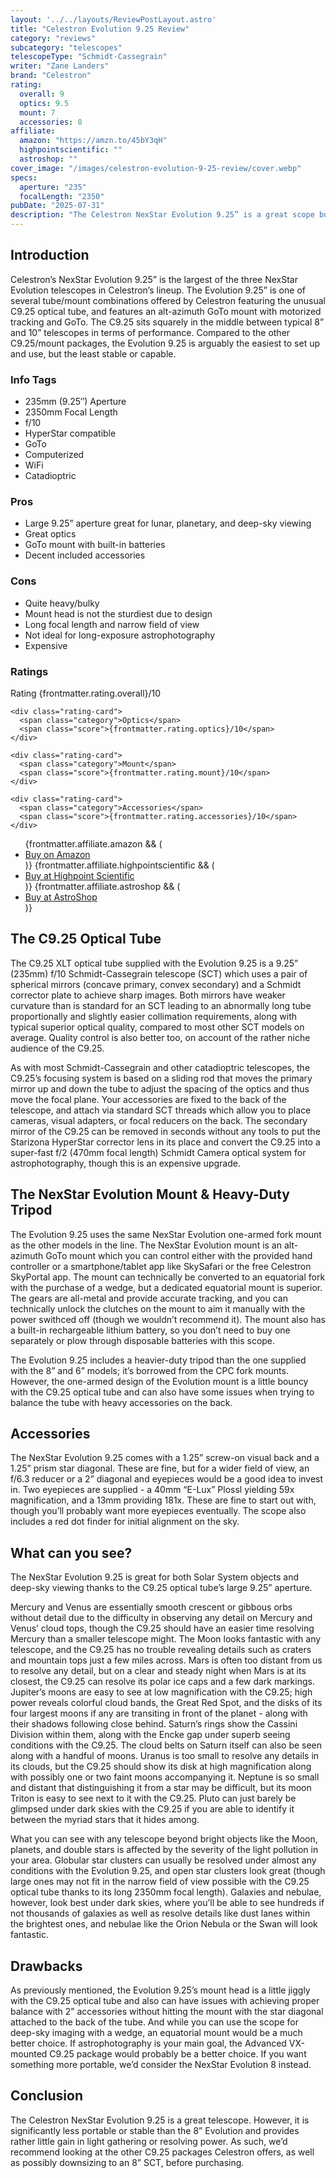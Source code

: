 ```yaml
---
layout: '../../layouts/ReviewPostLayout.astro'
title: "Celestron Evolution 9.25 Review"
category: "reviews"
subcategory: "telescopes"
telescopeType: "Schmidt-Cassegrain"
writer: "Zane Landers"
brand: "Celestron"
rating:
  overall: 9
  optics: 9.5
  mount: 7
  accessories: 8
affiliate:
  amazon: "https://amzn.to/45bY3qH"
  highpointscientific: ""
  astroshop: ""
cover_image: "/images/celestron-evolution-9-25-review/cover.webp"
specs:
  aperture: "235"
  focalLength: "2350"
pubDate: "2025-07-31"
description: "The Celestron NexStar Evolution 9.25” is a great scope bundled with a great mount and tripod - though it’s less portable than it may appear at first."
---
```


<h2>Introduction</h2>

<p>Celestron’s NexStar Evolution 9.25” is the largest of the three NexStar Evolution telescopes in Celestron’s lineup. The Evolution 9.25” is one of several tube/mount combinations offered by Celestron featuring the unusual C9.25 optical tube, and features an alt-azimuth GoTo mount with motorized tracking and GoTo. The C9.25 sits squarely in the middle between typical 8” and 10” telescopes in terms of performance. Compared to the other C9.25/mount packages, the Evolution 9.25 is arguably the easiest to set up and use, but the least stable or capable.</p>
<section class="info-tags">
  <h3>Info Tags</h3>
  <ul>
    <li>235mm (9.25″) Aperture</li>
    <li>2350mm Focal Length</li>
    <li>f/10</li>
    <li>HyperStar compatible</li>
    <li>GoTo</li>
    <li>Computerized</li>
    <li>WiFi</li>
    <li>Catadioptric</li>
  </ul>
</section>

<section class="pros-cons">
  <div class="pros-block">
    <h3>Pros</h3>
    <ul>
        <li>Large 9.25” aperture great for lunar, planetary, and deep-sky viewing</li>
        <li>Great optics</li>
        <li>GoTo mount with built-in batteries</li>
        <li>Decent included accessories</li>
    </ul>
  </div>
  <div class="cons-block">
    <h3>Cons</h3>
    <ul>
        <li>Quite heavy/bulky</li>
        <li>Mount head is not the sturdiest due to design</li>
        <li>Long focal length and narrow field of view</li>
        <li>Not ideal for long-exposure astrophotography</li>
        <li>Expensive</li>
    </ul>
  </div>
</section>

<section class="ratings">
  <h3>Ratings</h3>
  <div class="ratings-grid">
    <div class="rating-card">
      <span class="category">Rating</span>
      <span class="score">{frontmatter.rating.overall}/10</span>
    </div>

    <div class="rating-card">
      <span class="category">Optics</span>
      <span class="score">{frontmatter.rating.optics}/10</span>
    </div>

    <div class="rating-card">
      <span class="category">Mount</span>
      <span class="score">{frontmatter.rating.mount}/10</span>
    </div>

    <div class="rating-card">
      <span class="category">Accessories</span>
      <span class="score">{frontmatter.rating.accessories}/10</span>
    </div>
  </div>
</section>
<section class="affiliates">
  <ul>
    {frontmatter.affiliate.amazon && (
      <li><a class="affiliate-link" href={frontmatter.affiliate.amazon}>Buy on Amazon</a></li>
    )}
    {frontmatter.affiliate.highpointscientific && (
      <li><a class="affiliate-link" href={frontmatter.affiliate.highpointscientific}>Buy at Highpoint Scientific</a></li>
    )}
    {frontmatter.affiliate.astroshop && (
      <li><a class="affiliate-link" href={frontmatter.affiliate.astroshop}>Buy at AstroShop</a></li>
    )}
  </ul>
</section>
<h2>The C9.25 Optical Tube</h2>
<p>The C9.25 XLT optical tube supplied with the Evolution 9.25 is a 9.25” (235mm) f/10 Schmidt-Cassegrain telescope (SCT) which uses a pair of spherical mirrors (concave primary, convex secondary) and a Schmidt corrector plate to achieve sharp images. Both mirrors have weaker curvature than is standard for an SCT leading to an abnormally long tube proportionally and slightly easier collimation requirements, along with typical superior optical quality, compared to most other SCT models on average. Quality control is also better too, on account of the rather niche audience of the C9.25.</p>
<p>As with most Schmidt-Cassegrain and other catadioptric telescopes, the C9.25’s focusing system is based on a sliding rod that moves the primary mirror up and down the tube to adjust the spacing of the optics and thus move the focal plane. Your accessories are fixed to the back of the telescope, and attach via standard SCT threads which allow you to place cameras, visual adapters, or focal reducers on the back. The secondary mirror of the C9.25 can be removed in seconds without any tools to put the Starizona HyperStar corrector lens in its place and convert the C9.25 into a super-fast f/2 (470mm focal length) Schmidt Camera optical system for astrophotography, though this is an expensive upgrade.</p>
<h2>The NexStar Evolution Mount & Heavy-Duty Tripod</h2>
<p>The Evolution 9.25 uses the same NexStar Evolution one-armed fork mount as the other models in the line. The NexStar Evolution mount is an alt-azimuth GoTo mount which you can control either with the provided hand controller or a smartphone/tablet app like SkySafari or the free Celestron SkyPortal app. The mount can technically be converted to an equatorial fork with the purchase of a wedge, but a dedicated equatorial mount is superior. The gears are all-metal and provide accurate tracking, and you can technically unlock the clutches on the mount to aim it manually with the power swithced off (though we wouldn’t recommend it). The mount also has a built-in rechargeable lithium battery, so you don’t need to buy one separately or plow through disposable batteries with this scope.</p>
<p>The Evolution 9.25 includes a heavier-duty tripod than the one supplied with the 8” and 6” models; it’s borrowed from the CPC fork mounts. However, the one-armed design of the Evolution mount is a little bouncy with the C9.25 optical tube and can also have some issues when trying to balance the tube with heavy accessories on the back.</p>
<h2>Accessories</h2>

<p>The NexStar Evolution 9.25 comes with a 1.25” screw-on visual back and a 1.25” prism star diagonal. These are fine, but for a wider field of view, an f/6.3 reducer or a 2” diagonal and eyepieces would be a good idea to invest in. Two eyepieces are supplied - a 40mm “E-Lux” Plossl yielding 59x magnification, and a 13mm providing 181x. These are fine to start out with, though you’ll probably want more eyepieces eventually. The scope also includes a red dot finder for initial alignment on the sky.</p>
<h2>What can you see?</h2>

<p>The NexStar Evolution 9.25 is great for both Solar System objects and deep-sky viewing thanks to the C9.25 optical tube’s large 9.25” aperture.</p>
<p>Mercury and Venus are essentially smooth crescent or gibbous orbs without detail due to the difficulty in observing any detail on Mercury and Venus’ cloud tops, though the C9.25 should have an easier time resolving Mercury than a smaller telescope might.
The Moon looks fantastic with any telescope, and the C9.25 has no trouble revealing details such as craters and mountain tops just a few miles across.
Mars is often too distant from us to resolve any detail, but on a clear and steady night when Mars is at its closest, the C9.25 can resolve its polar ice caps and a few dark markings.
Jupiter’s moons are easy to see at low magnification with the C9.25; high power reveals colorful cloud bands, the Great Red Spot, and the disks of its four largest moons if any are transiting in front of the planet - along with their shadows following close behind.
Saturn’s rings show the Cassini Division within them, along with the Encke gap under superb seeing conditions with the C9.25. The cloud belts on Saturn itself can also be seen along with a handful of moons.
Uranus is too small to resolve any details in its clouds, but the C9.25 should show its disk at high magnification along with possibly one or two faint moons accompanying it.
Neptune is so small and distant that distinguishing it from a star may be difficult, but its moon Triton is easy to see next to it with the C9.25.
Pluto can just barely be glimpsed under dark skies with the C9.25 if you are able to identify it between the myriad stars that it hides among.</p>
<p>What you can see with any telescope beyond bright objects like the Moon, planets, and double stars is affected by the severity of the light pollution in your area. Globular star clusters can usually be resolved under almost any conditions with the Evolution 9.25, and open star clusters look great (though large ones may not fit in the narrow field of view possible with the C9.25 optical tube thanks to its long 2350mm focal length). Galaxies and nebulae, however, look best under dark skies, where you’ll be able to see hundreds if not thousands of galaxies as well as resolve details like dust lanes within the brightest ones, and nebulae like the Orion Nebula or the Swan will look fantastic.</p>
<h2>Drawbacks</h2>

<p>As previously mentioned, the Evolution 9.25’s mount head is a little jiggly with the C9.25 optical tube and also can have issues with achieving proper balance with 2” accessories without hitting the mount with the star diagonal attached to the back of the tube. And while you can use the scope for deep-sky imaging with a wedge, an equatorial mount would be a much better choice. If astrophotography is your main goal, the Advanced VX-mounted C9.25 package would probably be a better choice. If you want something more portable, we’d consider the NexStar Evolution 8 instead.</p>
<h2>Conclusion</h2>

<p>The Celestron NexStar Evolution 9.25 is a great telescope. However, it is significantly less portable or stable than the 8” Evolution and provides rather little gain in light gathering or resolving power. As such, we’d recommend looking at the other C9.25 packages Celestron offers, as well as possibly downsizing to an 8” SCT, before purchasing.</p>

